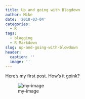 ```yaml
---
title: Up and going with Blogdown
author: Mike
date: '2018-03-04'
categories:
  - R
tags:
  - blogging
  - R Markdown
slug: up-and-going-with-blowdown
header:
  caption: ''
  image: ''
---
```


Here's my first post. How's it goink?

![my-image](/static/img/phil.png)